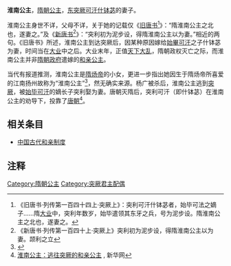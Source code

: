 '''淮南公主'''，[[隋朝|隋朝]][[公主|公主]]，[[东突厥|东突厥]][[突利可汗|可汗什钵苾]]的妻子。

淮南公主身世不详，父母不详，关于她的记载仅《[[旧唐书|旧唐书]]<ref name="a1">《旧唐书·列传第一百四十四上·突厥上》：突利可汗什钵苾者，始毕可法之嫡子......隋[[大业_(年号)|大业]]中，突利年数岁，始毕遣领其东牙之兵，号为泥步设。隋淮南公主之北也，遂妻之。</ref>》：“隋淮南公主之北也，遂妻之。”及《[[新唐书|新唐书]]<ref>《新唐书·列传第一百四十上·突厥上》突利初为泥步设，得隋淮南公主以为妻。颉利之立</ref>》：“突利初为泥步设，得隋淮南公主以为妻。”相近的两句。《旧唐书》所述，淮南公主到达突厥后，因某种原因嫁给[[始畢可汗|始畢可汗]]之子什钵苾为妻，时间当在[[大业_(年号)|大业]]中之后。大业末年，正值[[隋末民变|天下大乱]]，隋朝政权灭亡之际，而淮南公主并非[[隋朝政府|隋朝政府]]遣嫁的[[和亲公主|和亲公主]]。

当代有报道推测，淮南公主是[[隋炀帝|隋炀帝]]的小女，更进一步指出她因生于隋炀帝所喜爱的江南扬州故称为“淮南公主”<ref>{{Cite web |url=http://news.163.com/10/0826/10/6F0NLMTF00014AED.html#from=relevant |title=淮南公主：逃往突厥的和亲公主 |accessdate=2018-09-13 |author=思文 |date=2010-08-26 |work= |publisher=网易，来源：北方新报(呼和浩特) |language=Zh-hans |archive-url=https://web.archive.org/web/20180913073625/http://news.163.com/10/0826/10/6F0NLMTF00014AED.html#from=relevant |archive-date=2018-09-13 |dead-url=yes }}</ref>，然无确实来源。杨广被杀后，淮南公主逃到[[突厥|突厥]]，被[[始毕可汗|始毕可汗]]的嫡长子突利娶为妻。唐朝灭隋后，突利可汗（即什钵苾）在淮南公主的劝导下，投靠了[[唐朝|唐朝]]<ref>[http://www.nmg.xinhuanet.com/zjcy/2010-08/27/content_20740805_1.htm 淮南公主：逃往突厥的和亲公主] {{webarchive|url=https://web.archive.org/web/20110106225235/http://www.nmg.xinhuanet.com/zjcy/2010-08/27/content_20740805_1.htm |date=2011-01-06 }}, 新华网</ref>。

== 相关条目 ==
* [[中国古代和亲制度|中国古代和亲制度]]

== 注释 ==
{{reflist|2}}

[[Category:隋朝公主|Category:隋朝公主]]
[[Category:突厥君主配偶|Category:突厥君主配偶]]